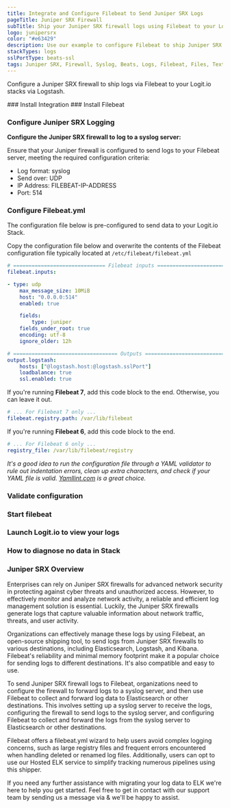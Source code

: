 ```yaml
---
title: Integrate and Configure Filebeat to Send Juniper SRX Logs
pageTitle: Juniper SRX Firewall
subTitle: Ship your Juniper SRX firewall logs using Filebeat to your Logit.io Stack
logo: junipersrx
color: "#e63429"
description: Use our example to configure Filebeat to ship Juniper SRX firewall logs to Logit.io. Configure Filebeat to send Juniper SRX logs to Logstash or Elastic.
stackTypes: logs
sslPortType: beats-ssl
tags: Juniper SRX, Firewall, Syslog, Beats, Logs, Filebeat, Files, Text, Junipersrx
---
```


Configure a Juniper SRX firewall to ship logs via Filebeat to your Logit.io stacks via Logstash.

<Steps>
  ### Install Integration
  <InstallIntegration/>  
  ### Install Filebeat

  <InstallFilebeat />

  ### Configure Juniper SRX Logging

  __Configure the Juniper SRX firewall to log to a syslog server:__

  Ensure that your Juniper firewall is configured to send logs to your Filebeat server, meeting the required configuration criteria:

  * Log format: syslog
  * Send over: UDP
  * IP Address: FILEBEAT-IP-ADDRESS
  * Port: 514

  ### Configure Filebeat.yml

  The configuration file below is pre-configured to send data to your Logit.io Stack.

  Copy the configuration file below and overwrite the contents of the Filebeat configuration file typically located at `/etc/filebeat/filebeat.yml`

  ```yml copy
  # ============================== Filebeat inputs ===============================
  filebeat.inputs:

  - type: udp
      max_message_size: 10MiB
      host: "0.0.0.0:514"
      enabled: true

      fields:
          type: juniper
      fields_under_root: true
      encoding: utf-8
      ignore_older: 12h

  # ================================== Outputs ===================================
  output.logstash:
      hosts: ["@logstash.host:@logstash.sslPort"]
      loadbalance: true
      ssl.enabled: true
  ```

  If you're running __Filebeat 7__, add this code block to the end. Otherwise, you can leave it out.

  ```yaml copy
  # ... For Filebeat 7 only ...
  filebeat.registry.path: /var/lib/filebeat
  ```

  If you're running __Filebeat 6__, add this code block to the end.

  ```yaml copy
  # ... For Filebeat 6 only ...
  registry_file: /var/lib/filebeat/registry
  ```

  _It's a good idea to run the configuration file through a YAML validator to rule out indentation errors, clean up extra characters, and check if your YAML 
  file is valid. [Yamllint.com](https://yamllint.com) is a great choice._

  ### Validate configuration

  <ValidateBeat beatname="filebeat" />

  ### Start filebeat
  
  <StartFilebeat />

  ### Launch Logit.io to view your logs
  <LaunchStack utmMedium="logs" utmCampaign="junipersrx" source="Juniper_SRX" />

  ### How to diagnose no data in Stack

  <DiagnoseNoData />

</Steps>

### Juniper SRX Overview

Enterprises can rely on Juniper SRX firewalls for advanced network security in protecting against cyber threats and 
unauthorized access. However, to effectively monitor and analyze network activity, a reliable and efficient log management 
solution is essential. Luckily, the Juniper SRX firewalls generate logs that capture valuable information about network 
traffic, threats, and user activity.

Organizations can effectively manage these logs by using Filebeat, an open-source shipping tool, to send logs from Juniper 
SRX firewalls to various destinations, including Elasticsearch, Logstash, and Kibana. Filebeat's reliability and minimal 
memory footprint make it a popular choice for sending logs to different destinations. It's also compatible and easy to use.

To send Juniper SRX firewall logs to Filebeat, organizations need to configure the firewall to forward logs to a syslog 
server, and then use Filebeat to collect and forward log data to Elasticsearch or other destinations. This involves 
setting up a syslog server to receive the logs, configuring the firewall to send logs to the syslog server, and configuring 
Filebeat to collect and forward the logs from the syslog server to Elasticsearch or other destinations.

Filebeat offers a filebeat.yml wizard to help users avoid complex logging concerns, such as large registry files and 
frequent errors encountered when handling deleted or renamed log files. Additionally, users can opt to use our Hosted ELK 
service to simplify tracking numerous pipelines using this shipper.

If you need any further assistance with migrating your log data to ELK we're here to help you get started. Feel free to 
get in contact with our support team by sending us a message via <IntercomButton text="live chat" /> & we'll be happy to 
assist.